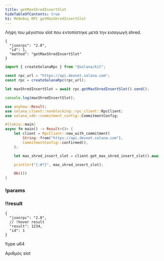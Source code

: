 ```yaml
---
title: getMaxShredInsertSlot
hideTableOfContents: true
h1: Μέθοδος RPC getMaxShredInsertSlot
---
```


Λήψη του μέγιστου slot που εντοπίστηκε μετά την εισαγωγή shred.

<APIMethod>

```jsonc !!request curl
{
  "jsonrpc": "2.0",
  "id": 1,
  "method": "getMaxShredInsertSlot"
}
```

```ts !!request title="Kit"
import { createSolanaRpc } from "@solana/kit";

const rpc_url = "https://api.devnet.solana.com";
const rpc = createSolanaRpc(rpc_url);

let maxShredInsertSlot = await rpc.getMaxShredInsertSlot().send();

console.log(maxShredInsertSlot);
```

```rs !!request title="Rust"
use anyhow::Result;
use solana_client::nonblocking::rpc_client::RpcClient;
use solana_sdk::commitment_config::CommitmentConfig;

#[tokio::main]
async fn main() -> Result<()> {
    let client = RpcClient::new_with_commitment(
        String::from("https://api.devnet.solana.com"),
        CommitmentConfig::confirmed(),
    );

    let max_shred_insert_slot = client.get_max_shred_insert_slot().await?;

    println!("{:#?}", max_shred_insert_slot);

    Ok(())
}
```

### !params

### !!result

```jsonc !response
{
  "jsonrpc": "2.0",
  // !hover result
  "result": 1234,
  "id": 1
}
```

!type u64

Αριθμός slot

</APIMethod>
